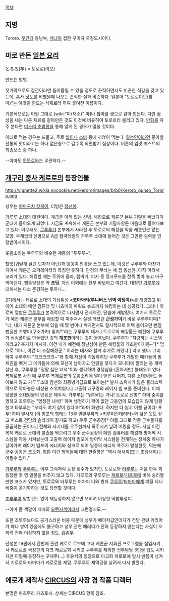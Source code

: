 [[목차]]

== 지명 ==
Tororo. [[우간다]] 동남부, [[케냐]]와 접한 구이자 국경도시이다.

== 마로 만든 [[일본 요리]] ==
とろろ(芋) = 토로로(이모)

{{{#!html
<iframe width="420" height="315" src="//www.youtube.com/embed/9W2XMCpz-hQ" frameborder="0" allowfullscreen></iframe>
}}}

만드는 방법

젓가락으로도 잠깐이라면 들어올릴 수 있을 정도로 끈적하면서도 미끈한 식감을 갖고 있는데, 흡사 [[낫토]]를 비볐을때 나오는 끈적한 실과 비슷하다. 일본어 "토로로이모(참마)"는 이것을 만드는 식재료라 하여 붙여진 이름이다.

기본적으로는 어원 그대로 [wiki:"마(채소)" 마]나 참마를 생으로 갈아 만든다. 다만 점성을 내는 다른 재료를 갈아만든 것도 이것에 비유하여 토로로라 불리고 있다. [[만화]]를 자주 본다면 [[미스터 초밥왕]]을 통해 알게 된 경우가 많을 것이다.

이대로 먹는 경우는 드물고, 주로 [[밥]]이나 [[소바]] 등에 끼얹어 먹는다. [[일본인]]이라면 좋아할 전통의 맛이라고는 하나 젊은층으로 갈수록 외면받기 십상이다. 어른의 입맛 퀘스트의 최종보스 중 하나.

--아마도 [[토토로]]와는 무관하다.--

== [[개구리 중사 케로로]]의 등장인물 ==
http://vignette2.wikia.nocookie.net/keroro/images/b/b0/Keroro_gunso_Tororo.png

성우는 [[야마구치 캇페이]], 더빙은 [[정선혜]].

[[가루루]] 소대의 대원이다. 계급은 아직 없는 신병. 해킹으로 케론군 본부 기밀을 빼냈다가 군대에 들어오게 되었다. 지금도 계속해서 케론군 본부의 기밀사항은 마음대로 들여다보고 있다. 아무래도, [[쿠루루]]가 본부에서 사라진 후 토로로의 해킹을 막을 케론인은 없는 모양. 무계급의 신병으로 A급 침략레벨의 가루루 소대에 들어간 것은 그만한 실력을 인정받아서이다.

웃음소리는 쿠루루와 비슷한 계통의 "푸푸푸~".

헬멧(귀덮개 달린 모자가 아닌)과 뱅뱅이 안경을 쓰고 있는데, 이것은 쿠루루와 마찬가지여서 케론군 오퍼레이터의 특징인 듯하다. 안경의 무늬는 세 겹 동심원. 아직 어려서 꼬리가 있다. 해킹할 때는 주위에 콜라, 햄버거, 피자 등 정크푸드를 잔뜩 쌓아 놓고 마구 먹어댄다. 행동양상은 딱 '''초딩'''. 자신 이외에는 전부 바보라고 여긴다. 대장인 [[가루루]]에 대해서는 다소 존경하는 듯하나...

2기에서는 케로로 소대의 기상위성 '''<코마와리(투니버스 번역 깍쟁이)>'''를 해킹했고 뒤이어 소대의 메인 컴퓨터 및 나츠미의 파워드 슈츠까지 해킹하는 데 성공했다. 그러나 이로써 열받은 [[쿠루루]]가 본격적으로 나서면서 전세역전, 단숨에 캐발렸다. 여기서 토로로가 예전 케론군 본부를 해킹할 때 마주쳐서 실컷 깨졌던 '''근성가이'''가 바로 쿠루루이며[* "너, 내가 케론군 본부에 있을 때 몇 번이나 깨지면서도 필사적으로 어택 들어오던 뺀질뺀질한 꼬맹이(쿠소가키) 맞지?"라는 쿠루루의 대사.] 토로로의 해킹툴은 예전에 쿠루루가 심심풀이로 만들었던 것의 '''개조판'''이라는 것이 들통났다. 쿠루루가 "자랑하는 시스템이라고? 웃기지 마시지. 이건 내가 예전에 장난삼아 만든 해킹툴의 개조판이지롱~"[* 덤으로 "아니, 이건 더 조잡해졌군." 이라는 대사와 함께 추가로 까였다.] 라고 했다. 그리하여 쿠루루의 "크크크크크~"와 함께 자신이 기동하려던 쿠루루가 개발한 메카들의 통제권을 뺏겨 그 메카들에 의해 모선이 날아가고 안경을 찾다가 모니터에 깔리는 등 개박살난 후, 쿠루루를 "정말 싫은 녀석"이라 생각하며 경쟁심을 (혼자서만) 불태우고 있다. 복제로봇 사건 때 쿠루루 복제로봇의 웃음소리에 열이 받은 나머지, 다른 소대원들도 돌아보지 않고 가루루소대 함선의 최종병기급으로 보이는[* 발사 스위치가 앏은 플라스틱 막으로 막아놓은 비상용 스위치였다.] 고출력 대구경의 레이저 빔 포를 준비한다. 이때 당황한 소대원들의 반응은 제각각. 가루루는 "뭐하려는 거냐! 토로로 신병!" 하며 중지를 명하고 조루루는 "멍청한 녀석!" 하며 냉정하기 짝이 없던 그동안의 모습답지 않게 당황했고 타루루는 "우리도 여기 같이 있다고!"라며 화냈다. 하지만 다 씹고 이젠 끝이다! 푸푸! 하며 발사해 (이 빔포의 형태는 13권 권말부록의 <키루미란데리터>와 닮은 듯도 같고 퍼스트 건담의 솔라레이 같기도 하고) 우주 군수공장[* 이름 그대로 각종 군수물자를 공급하는 곳이다.] 전체와 자기네들 우주선까지 폭주시켜 날려 버렸을 정도. 사실 이건 복제 케로로 소대의 탈출을 막으려고 우주 군수공장의 메인 컴퓨터를 해킹해 방어막 시스템을 작동 시켜놨는데 고출력 레이저 빔포에 방어막 시스템을 전개하는 장치중 하나가 날아가며 레이저 빔포의 에너지와 싱크로 되어 일종의 에너지 폭주가 발생한듯. 덕분에 군수 공장은 초토화. 암튼 이런 행적들에 대한 한줄평은 "역시 애새끼(또는 초딩새끼)는 어쩔수 없다." 

[[가루루]]와 [[푸루루]]는 이후 그럭저럭 등장 횟수가 있지만, 토로로와 [[타루루]]는 처음 한두 회 등장한 후 영 얼굴을 비추지 않고 있다. 가루루와 푸루루는 [[케로로]]/[[기로로]]에 비해 승리할 만한 포스가 있지만, 토로로와 타루루는 어차피 나와 봤자 [[쿠루루]]/[[타마마]]에게 깨질 테니 비중이 공기화하는 것도 당연할 것이다.

[[조루루]]야 말할것도 없이 재등장하지 않으면 오히려 이상한 떡밥투성이.

--아마 몸 색깔이 패배의 [[오렌지]]색이라서 그런걸지도.--

또한 조루루보다도 공기스러운 비중 때문에 성우가 메이저급인데다가 건담 관련 커리어가 꽤나 쌓여 있음에도 불구하고 성우 관련 패러디가 전혀 등장하지 않는다는 사실이 오히려 전혀 이상하지 않을 정도. [[흠좀무]]

단행본 19권에서 간만에 출연.케로로 로보에 고대 케론군 지휘관 프로그램을 침입시켜서 케로로를 극장판의 다크 케로로화 시키고 쿠루루를 제외한 전투담당 3인을 압도 시키지만 이럴때 등장하는 구세주(...) 후유키의 등장으로 다크화 케로로에 일시 빈틈이 생겨서 기로로와 타마마가 케로로를 제압. 쿠루루도 재역공을 날려서 다시 발렸다.   

== 에로게 제작사 [[CIRCUS]]의 사장 겸 작품 디렉터 ==

본명은 마츠무라 카즈토시. 상세는 CIRCUS 항목 참조.
